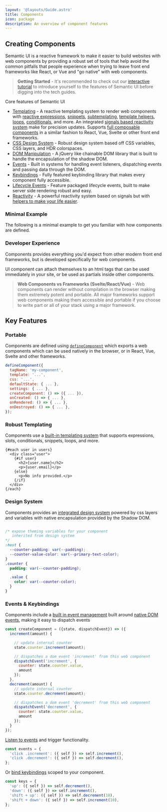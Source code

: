 ```yaml
---
layout: '@layouts/Guide.astro'
title: Components
icon: package
description: An overview of component features
---
```

## Creating Components

Semantic UI is a reactive framework to make it easier to build websites with web components by providing a robust set of tools that help avoid the common pitfalls that people experience when trying to leave front end frameworks like React, or Vue and "go native" with web components.

> **Getting Started** - It's recommended to check out our [interactive tutorial](/learn/introduction) to introduce yourself to the features of Semantic UI before digging into the tech guides.

Core features of Semantic UI

* [Templating](/components/rendering) - A reactive templating system to render web components with [reactive expressions](/templates/expressions), [snippets](/templates/snippets), [subtemplating](/templates/subtemplates), [template helpers](templates/helpers), [loops](/templates/loops), [conditionals](/templates/conditionals), and more. An integrated [signals based reactivity system](/components/reactivity) make for precision updates. Supports [full composable components](api/component/define-component#using-subtemplates) in a similar fashion to React, Vue, Svelte or other front end frameworks.
* [CSS Design System](/components/styling) - Robust design system based off CSS variables, CSS layers, and HDR colorspaces.
* [DOM Manipulation](/query) - A jQuery like chainable DOM library that is built to handle the encapsulation of the shadow DOM.
* [Events](/components/events) - Built in systems for handling event listeners, dispatching events and passing data through the DOM.
* [Keybindings](/components/keys) - Fully featured keybinding library that makes every component fully accessible.
* [Lifecycle Events](/components/lifecycle) - Feature packaged lifecycle events, built to make server side rendering robust and easy.
* [Reactivity](/components/reactivity) - A powerful reactivity system based on signals but with [helpers to make your life easier](/api/reactivity).

### Minimal Example
The following is a minimal example to get you familiar with how components are defined.

<PlaygroundExample id="minimal"></PlaygroundExample>

### Developer Experience


Components provides everything you'd expect from other modern front end frameworks, but is developed specifically for web components.

UI component can attach themselves to an html tags that can be used immediately in your site, or be used as partials inside other components.

> **Web Components vs Frameworks (Svelte/React/Vue)** - Web components can render without compilation in the browser making them extremely potent and portable. All major frameworks support web components making them accessible and portable if you choose to write part or all of your stack using a major framework.

## Key Features

### Portable

Components are defined using [`defineComponent`](/components/create) which exports a web components which can be used natively in the browser, or in React, Vue, Svelte and other frameworks.

```javascript
defineComponent({
  tagName: 'my-component',
  template: '...',
  css: '...',
  defaultState: { ... },
  settings: { ... },
  createComponent: () => ({ ... }),
  onCreated: () => { ... },
  onRendered: () => { ... },
  onDestroyed: () => { ... },
});
```
### Robust Templating

Components use a [built-in templating system](/components/rendering) that supports expressions, slots, conditionals, snippets, loops, and more.

```sui
{#each user in users}
  <div class="user">
    {#if user}
      <h2>{user.name}</h2>
      <p>{user.email}</p>
    {else}
      <p>No info provided.</p>
    {/if}
  </div>
{/each}
```

### Design System

Components provides an [integrated design system](/components/styling) powered by css layers and variables with native encapsulation provided by the Shadow DOM.

```css

/* expose theming variables for your component
   inherited from design system
*/
:host {
  --counter-padding: var(--padding);
  --counter-value-color: var(--primary-text-color);
}
.counter {
  padding: var(--counter-padding);

  .value {
    color: var(--counter-color);
  }
}
```

### Events & Keybindings

Components include a [built in event management](/components/events) built around [native DOM events](/components/events#creating-events), making it easy to dispatch events

```javascript
const createComponent = ({state, dispatchEvent}) => ({
  increment(amount) {

    // update internal counter
    state.counter.increment(amount);

    // dispatches a dom event 'increment' from this web component
    dispatchEvent('increment', {
      counter: state.counter.value,
      amount
    });
  },
  decrement(amount) {
    // update internal counter
    state.counter.decrement(amount);

    // dispatches a dom event 'decrement' from this web component
    dispatchEvent('decrement', {
      counter: state.counter.value,
      amount
    });
  }
});
```

[Listen to events](/components/events) and trigger functionality.

```javascript
const events = {
  'click .increment': ({ self }) => self.increment(),
  'click .decrement': ({ self }) => self.decrement(),
};
```

Or [bind keybindings](/components/keybindings) scoped to your component.
```javascript
const keys = {
  'up': ({ self }) => self.decrement(),
  'down': ({ self }) => self.increment(),
  'shift + up': ({ self }) => self.decrement(10),
  'shift + down': ({ self }) => self.increment(10),
};
```
